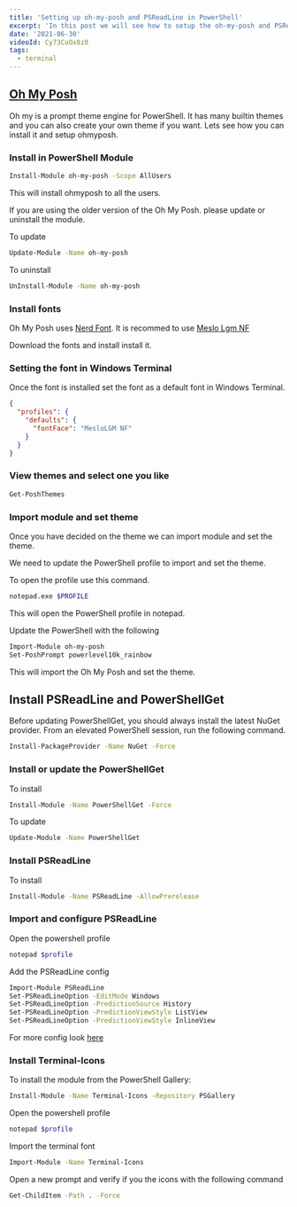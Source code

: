 ```yaml
---
title: 'Setting up oh-my-posh and PSReadLine in PowerShell'
excerpt: 'In this post we will see how to setup the oh-my-posh and PSReadLine with PowerShell.'
date: '2021-06-30'
videoId: Cy73CoOx8z8
tags:
  - terminal
---
```


<TOCInline toc={props.toc} asDisclosure />

## [Oh My Posh](https://ohmyposh.dev)

Oh my is a prompt theme engine for PowerShell. It has many builtin themes and you can also create your own theme if you want. Lets see how you can install it and setup ohmyposh.

### Install in PowerShell Module

```bash
Install-Module oh-my-posh -Scope AllUsers
```

This will install ohmyposh to all the users.

If you are using the older version of the Oh My Posh. please update or uninstall the module.

To update

```bash
Update-Module -Name oh-my-posh
```

To uninstall

```bash
UnInstall-Module -Name oh-my-posh
```

### Install fonts

Oh My Posh uses [Nerd Font](https://www.nerdfonts.com/). It is recommed to use [Meslo Lgm NF](https://github.com/ryanoasis/nerd-fonts/releases/download/v2.1.0/Meslo.zip)

Download the fonts and install install it.

### Setting the font in Windows Terminal

Once the font is installed set the font as a default font in Windows Terminal.

```json
{
  "profiles": {
    "defaults": {
      "fontFace": "MesloLGM NF"
    }
  }
}
```

### View themes and select one you like

```bash
Get-PoshThemes
```

### Import module and set theme

Once you have decided on the theme we can import module and set the theme.

We need to update the PowerShell profile to import and set the theme.

To open the profile use this command.

```bash
notepad.exe $PROFILE
```

This will open the PowerShell profile in notepad.

Update the PowerShell with the following

```bash
Import-Module oh-my-posh
Set-PoshPrompt powerlevel10k_rainbow
```

This will import the Oh My Posh and set the theme.

## Install PSReadLine and PowerShellGet

Before updating PowerShellGet, you should always install the latest NuGet provider. From an elevated PowerShell session, run the following command.

```bash
Install-PackageProvider -Name NuGet -Force
```

### Install or update the PowerShellGet

To install

```bash
Install-Module -Name PowerShellGet -Force
```

To update

```bash
Update-Module -Name PowerShellGet
```

### Install PSReadLine

To install

```bash
Install-Module -Name PSReadLine -AllowPrerelease
```

### Import and configure PSReadLine

Open the powershell profile

```bash
notepad $profile
```

Add the PSReadLine config

```bash
Import-Module PSReadLine
Set-PSReadLineOption -EditMode Windows
Set-PSReadLineOption -PredictionSource History
Set-PSReadLineOption -PredictionViewStyle ListView
Set-PSReadLineOption -PredictionViewStyle InlineView
```

For more config look [here](https://github.com/PowerShell/PSReadLine/blob/master/PSReadLine/SamplePSReadLineProfile.ps1)

### Install Terminal-Icons

To install the module from the PowerShell Gallery:

```bash
Install-Module -Name Terminal-Icons -Repository PSGallery
```

Open the powershell profile

```bash
notepad $profile
```

Import the terminal font

```bash
Import-Module -Name Terminal-Icons
```

Open a new prompt and verify if you the icons with the following command

```bash
Get-ChildItem -Path . -Force
```
